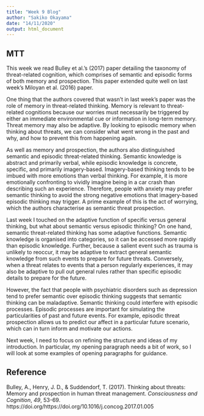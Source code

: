 ```yaml
---
title: "Week 9 Blog"
author: "Sakiko Okayama"
date: "14/11/2020"
output: html_document
---
```


## MTT
This week we read Bulley et al.'s (2017) paper detailing the taxonomy of threat-related cognition, which comprises of semantic and episodic forms of both memory and prospection. This paper extended quite well on last week's Miloyan et al. (2016) paper. 

One thing that the authors covered that wasn't in last week's paper was the role of memory in threat-related thinking. Memory is relevant to threat-related cognitions because our worries must necessarily be triggered by either an immediate environmental cue or information in long-term memory. Threat memory may also be adaptive. By looking to episodic memory when thinking about threats, we can consider what went wrong in the past and why, and how to prevent this from happening again. 

As well as memory and prospection, the authors also distinguished semantic and episodic threat-related thinking. Semantic knowledge is abstract and primarily verbal, while episodic knowledge is concrete, specific, and primarily imagery-based. Imagery-based thinking tends to be imbued with more emotions than verbal thinking. For example, it is more emotionally confronting to vividly imagine being in a car crash than describing such an experience. Therefore, people with anxiety may prefer semantic  thinking to avoid the strong negative emotions that imagery-based episodic thinking may trigger. A prime example of this is the act of worrying, which the authors characterise as semantic threat prospection. 

Last week I touched on the adaptive function of specific versus general thinking, but what about semantic versus episodic thinking? On one hand, semantic threat-related thinking has some adaptive functions. Semantic knowledge is organised into categories, so it can be accessed more rapidly than episodic knowledge. Further, because a salient event such as trauma is unlikely to reoccur, it may be adaptive to extract general semantic knowledge from such events to prepare for future threats. Conversely, when a threat relates to events that a person regularly experiences, it may also be adaptive to pull out general rules rather than specific episodic details to prepare for the future. 

However, the fact that people with psychiatric disorders such as depression tend to prefer semantic over episodic thinking suggests that semantic thinking can be maladaptive. Semantic thinking could interfere with episodic processes. Episodic processes are important for simulating the particularities of past and future events. For example, episodic threat prospection allows us to predict our affect in a particular future scenario, which can in turn inform and motivate our actions. 

Next week, I need to focus on refining the structure and ideas of my introduction. In particular, my opening paragraph needs a bit of work, so I will look at some examples of opening paragraphs for guidance. 

## Reference
Bulley, A., Henry, J. D., & Suddendorf, T. (2017). Thinking about threats: Memory and prospection in human threat management. *Consciousness and Cognition*, *49*, 53-69. https://doi.org/https://doi.org/10.1016/j.concog.2017.01.005 
